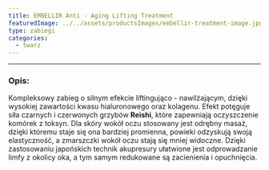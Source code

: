 ```yaml
---
title: EMBELLIR Anti - Aging Lifting Treatment
featuredImage: ../../assets/productsImages/embellir-treatment-image.jpg
type: zabiegi
categories:
  - twarz
---
```



<Embellir />

---

<h3>Opis:</h3>

Kompleksowy zabieg o silnym efekcie liftingująco - nawilżającym, dzięki wysokiej zawartości kwasu hialuronowego oraz kolagenu. Efekt potęguje siła czarnych i czerwonych grzybów **Reishi**, które zapewniają oczyszczenie komórek z toksyn. Dla skóry wokół oczu stosowany jest odrębny masaż, dzięki któremu staje się ona bardziej promienna, powieki odzyskują swoją elastyczność, a zmarszczki wokół oczu stają się mniej widoczne.
Dzięki zastosowaniu japońskich technik akupresury ułatwione jest odprowadzanie limfy z okolicy oka, a tym samym redukowane są zacienienia i opuchnięcia.
